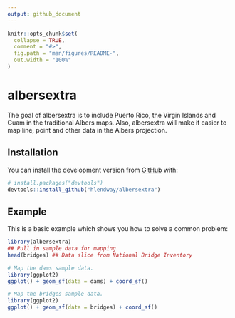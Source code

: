 ```yaml
---
output: github_document
---
```


<!-- README.md is generated from README.Rmd. Please edit that file -->

```r
knitr::opts_chunk$set(
  collapse = TRUE,
  comment = "#>",
  fig.path = "man/figures/README-",
  out.width = "100%"
)
```
# albersextra

<!-- badges: start -->
<!-- badges: end -->

The goal of albersextra is to include Puerto Rico, the Virgin Islands and Guam in the traditional Albers maps. Also, albersextra will make it easier to map line, point and other data in the Albers projection.

## Installation

You can install the development version from [GitHub](https://github.com/) with:

``` r
# install.packages("devtools")
devtools::install_github("hlendway/albersextra")
```
## Example

This is a basic example which shows you how to solve a common problem:

```r
library(albersextra)
## Pull in sample data for mapping
head(bridges) ## Data slice from National Bridge Inventory
```

```r
# Map the dams sample data.
library(ggplot2)
ggplot() + geom_sf(data = dams) + coord_sf()
```

```r
# Map the bridges sample data.
library(ggplot2)
ggplot() + geom_sf(data = bridges) + coord_sf()
```
